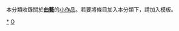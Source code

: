 {{Catnav|頁面分類|社会|艺术|表演藝術|曲藝}}
{{hiddencat}}
{{WPSS-cat}}
本分類收錄關於'''[[曲藝|曲藝]]'''的[[Wikipedia:小作品|小作品]]。若要將條目加入本分類下，請加入'''{{tl|曲藝小作品}}'''模板。

[[Category:曲藝|*]]
[[Category:艺术小作品|O]]